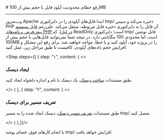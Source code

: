 

<Layout>
<Head>
<title>مستندات رفع خطای محدودیت آپلود فایل در PHP - لیارا</title>
</Head>
# رفع خطای محدودیت آپلود فایل با حجم بیش از 100MB
<hr className="mb-2" />
وب‌سرور Apache ابتدا فایل‌های آپلودی را در دایرکتوری <Important>tmp/</Important> ذخیره می‌کند و سپس PHP آن فایل را به دایرکتوری ذخیره فایل مربوطه، منتقل می‌کند. 
علی‌رغم <a className="blue-link" href="../../details/file-system">فایل سیستم پیش‌فرض برنامه‌های PHP در لیارا</a>، که ReadOnly است؛ دایرکتوری <Important>tmp/</Important> قابل نوشتن است، اما محدودی 100 مگابایتی دارد.
در نتیجه شما نمی‌توانید فایل‌هایی با حجم بیش از 100MB را در پروژه خود، آپلود کنید و با خطا، مواجه خواهید شد. برای رفع این مشکل و افزایش حجم داده‌های آپلودی، کافیست تا طبق مراحل زیر، عمل کنید:

<Step  steps={[
    {
    step: "۱",
    content: (
    <>
            <h3>ایجاد دیسک</h3>
            <p>طبق مستندات <a href="../../disks/manage/create" className="blue-link">ساخت دیسک</a>، یک دیسک با نام و اندازه دلخواه ایجاد کنید.</p>
    </>
    )
    },
    {
    step: "۲",
    content: (
    <>
            <h3>تعریف مسیر برای دیسک</h3>
            <p>طبق مستندات <a href="../../disks/manage/route" className="blue-link">تعریف مسیر دیسک</a>، دیسک ایجاد شده را به مسیر <Important>tmp/</Important> متصل کنید.</p>
    </>
    )
    },]}/>
<div className="h-4" />
با انجام کارهای فوق، فضای پوشه <Important>tmp/</Important> افزایش خواهد یافت. 


</Layout>